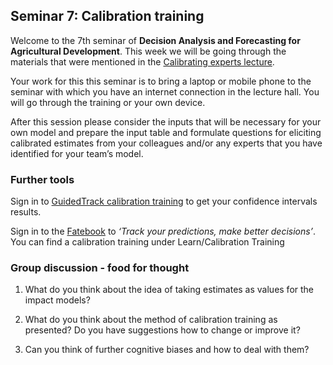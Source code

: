 ## Seminar 7: Calibration training  {#calibration_seminar} 
<!-- reference with [Calibration training](#calibration_seminar) -->

Welcome to the 7th seminar of **Decision Analysis and Forecasting for Agricultural Development**. This week we will be going through the materials that were mentioned in the [Calibrating experts lecture](#calibration_lecture).

Your work for this this seminar is to bring a laptop or mobile phone to the seminar with which you have an internet connection in the lecture hall. You will go through the training or your own device.

After this session please consider the inputs that will be necessary for your own model and prepare the input table and formulate questions for eliciting calibrated estimates from your colleagues and/or any experts that you have identified for your team's model.

### Further tools

Sign in to [GuidedTrack calibration training](https://www.openphilanthropy.org/calibration) to get your confidence intervals results.

Sign in to the [Fatebook](https://fatebook.io/) to *'Track your predictions, make better decisions'*. You can find a calibration training under Learn/Calibration Training

### Group discussion - food for thought

1. What do you think about the idea of taking estimates as values for the impact models?

2. What do you think about the method of calibration training as presented? Do you have suggestions how to change or improve it?

3. Can you think of further cognitive biases and how to deal with them?
